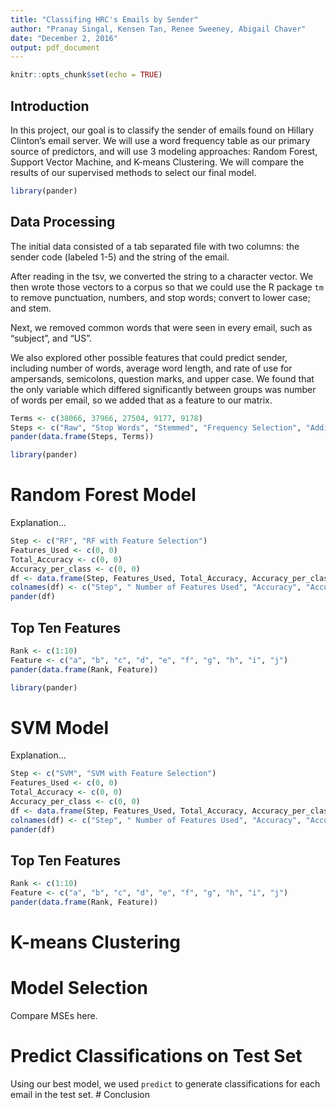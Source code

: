 ```yaml
---
title: "Classifing HRC's Emails by Sender"
author: "Pranay Singal, Kensen Tan, Renee Sweeney, Abigail Chaver"
date: "December 2, 2016"
output: pdf_document
---
```


```r
knitr::opts_chunk$set(echo = TRUE)
```

## Introduction

In this project, our goal is to classify the sender of emails found on Hillary Clinton's email server. We will use a word frequency table as our primary source of predictors, and will use 3 modeling approaches: Random Forest, Support Vector Machine, and K-means Clustering. We will compare the results of our supervised methods to select our final model.

```r
library(pander)
```

## Data Processing

The initial data consisted of a tab separated file with two columns: the sender code (labeled 1-5) and the string of the email.

After reading in the tsv, we converted the string to a character vector. We then wrote those vectors to a corpus so that we could use the R package `tm` to remove punctuation, numbers, and stop words; convert to lower case; and stem. 

Next, we removed common words that were seen in every email, such as "subject", and "US". 

We also explored other possible features that could predict sender, including number of words, average word length, and rate of use for ampersands, semicolons, question marks, and upper case. We found that the only variable which differed significantly between groups was number of words per email, so we added that as a feature to our matrix.

```r
Terms <- c(38066, 37966, 27504, 9177, 9178)
Steps <- c("Raw", "Stop Words", "Stemmed", "Frequency Selection", "Additional Features")
pander(data.frame(Steps, Terms))
```




```r
library(pander)
```

# Random Forest Model

Explanation...

```r
Step <- c("RF", "RF with Feature Selection")
Features_Used <- c(0, 0)
Total_Accuracy <- c(0, 0)
Accuracy_per_class <- c(0, 0)
df <- data.frame(Step, Features_Used, Total_Accuracy, Accuracy_per_class)
colnames(df) <- c("Step", " Number of Features Used", "Accuracy", "Accuracy by Class")
pander(df)
```


## Top Ten Features
```r
Rank <- c(1:10)
Feature <- c("a", "b", "c", "d", "e", "f", "g", "h", "i", "j")
pander(data.frame(Rank, Feature))
```


```r
library(pander)
```

# SVM Model

Explanation...


```r
Step <- c("SVM", "SVM with Feature Selection")
Features_Used <- c(0, 0)
Total_Accuracy <- c(0, 0)
Accuracy_per_class <- c(0, 0)
df <- data.frame(Step, Features_Used, Total_Accuracy, Accuracy_per_class)
colnames(df) <- c("Step", " Number of Features Used", "Accuracy", "Accuracy by Class")
pander(df)
```

## Top Ten Features
```r
Rank <- c(1:10)
Feature <- c("a", "b", "c", "d", "e", "f", "g", "h", "i", "j")
pander(data.frame(Rank, Feature))
```


# K-means Clustering



# Model Selection

Compare MSEs here.


# Predict Classifications on Test Set

Using our best model, we used `predict` to generate classifications for each email in the test set.
# Conclusion